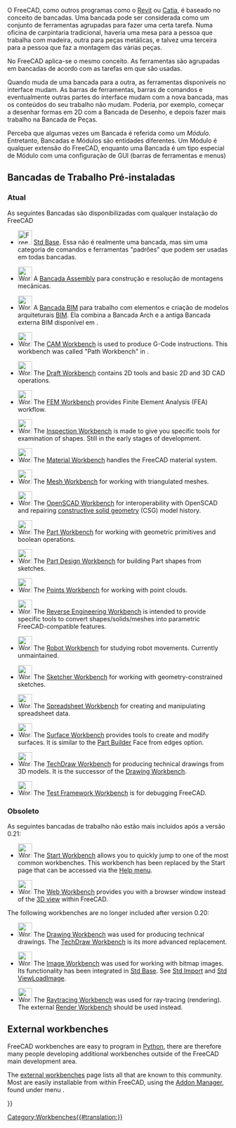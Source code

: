 <languages/>

<div class="mw-translate-fuzzy">
{{Docnav
|[[Property_editor/pt-br|Editor de propriedade]]
|[[Std_Base/pt-br|Base Padrão]]
|IconL=
|IconR=Freecad.svg
}}
</div>

O FreeCAD, como outros programas como o [[wikipedia:Revit|Revit]] ou [[wikipedia:CATIA|Catia]], é baseado no conceito de bancadas. Uma bancada pode ser considerada como um conjunto de ferramentas agrupadas para fazer uma certa tarefa. Numa oficina de carpintaria tradicional, haveria uma mesa para a pessoa que trabalha com madeira, outra para peças metálicas, e talvez uma terceira para a pessoa que faz a montagem das várias peças.

No FreeCAD aplica-se o mesmo conceito. As ferramentas são agrupadas em bancadas de acordo com as tarefas em que são usadas.

Quando muda de uma bancada para a outra, as ferramentas disponíveis no interface mudam. As barras de ferramentas, barras de comandos e eventualmente outras partes do interface mudam com a nova bancada, mas os conteúdos do seu trabalho não mudam. Poderia, por exemplo, começar a desenhar formas em 2D com a Bancada de Desenho, e depois fazer mais trabalho na Bancada de Peças.

Perceba que algumas vezes um Bancada é referida como um ''Módulo''. Entretanto, Bancadas e Módulos são entidades diferentes. Um Módulo é qualquer extensão do FreeCAD, enquanto uma Bancada é um tipo especial de Módulo com uma configuração de GUI (barras de ferramentas e menus)

<span id="Built-in_workbenches"></span>
== Bancadas de Trabalho Pré-instaladas ==

<span id="Current"></span>
=== Atual ===

As seguintes Bancadas são disponibilizadas com qualquer instalação do FreeCAD

<!--Please keep this list consistent with Online_Help_Toc, User_hub and Manual:The_FreeCAD_Interface-->
* [[Image:Freecad.svg|32px]] [[Std_Base|Std Base]]. Essa não é realmente uma bancada, mas sim uma categoria de comandos e ferramentas "padrões" que podem ser usadas em todas bancadas.

* [[Image:Workbench_Assembly.svg|32px]] A [[Assembly_Workbench|Bancada Assembly]] para construção e resolução de montagens mecânicas. {{Version|1.0}}

* [[Image:Workbench_BIM.svg|32px]] A [[BIM_Workbench|Bancada BIM]] para trabalho com elementos e criação de modelos arquiteturais [https://en.wikipedia.org/wiki/Building_information_modeling BIM]. Ela combina a Bancada Arch e a antiga Bancada externa BIM disponível em {{VersionMinus|0.21}}.

* [[Image:Workbench_CAM.svg|32px]] The [[CAM_Workbench|CAM Workbench]] is used to produce G-Code instructions. This workbench was called "Path Workbench" in {{VersionMinus|0.21}}.

* [[Image:Workbench_Draft.svg|32px]] The [[Draft_Workbench|Draft Workbench]] contains 2D tools and basic 2D and 3D CAD operations.

* [[Image:Workbench_FEM.svg|32px]] The [[FEM_Workbench|FEM Workbench]] provides Finite Element Analysis (FEA) workflow.

* [[Image:Workbench_Inspection.svg|32px]] The [[Inspection_Workbench|Inspection Workbench]] is made to give you specific tools for examination of shapes. Still in the early stages of development.

* [[Image:Workbench_Material.svg|32px]] The [[Material_Workbench|Material Workbench]] handles the FreeCAD material system. {{Version|1.0}}

* [[Image:Workbench_Mesh.svg|32px]] The [[Mesh_Workbench|Mesh Workbench]] for working with triangulated meshes.

* [[Image:Workbench_OpenSCAD.svg|32px]] The [[OpenSCAD_Workbench|OpenSCAD Workbench]] for interoperability with OpenSCAD and repairing [[Constructive_solid_geometry|constructive solid geometry]] (CSG) model history.

* [[Image:Workbench_Part.svg|32px]] The [[Part_Workbench|Part Workbench]] for working with geometric primitives and boolean operations.

* [[Image:Workbench_PartDesign.svg|32px]] The [[PartDesign_Workbench|Part Design Workbench]] for building Part shapes from sketches.

* [[Image:Workbench_Points.svg|32px]] The [[Points_Workbench|Points Workbench]] for working with point clouds.

* [[Image:Workbench_Reverse_Engineering.svg|32px]] The [[Reverse_Engineering_Workbench|Reverse Engineering Workbench]] is intended to provide specific tools to convert shapes/solids/meshes into parametric FreeCAD-compatible features.

* [[Image:Workbench_Robot.svg|32px]] The [[Robot_Workbench|Robot Workbench]] for studying robot movements. Currently unmaintained.

* [[Image:Workbench_Sketcher.svg|32px]] The [[Sketcher_Workbench|Sketcher Workbench]] for working with geometry-constrained sketches.

* [[Image:Workbench_Spreadsheet.svg|32px]] The [[Spreadsheet_Workbench|Spreadsheet Workbench]] for creating and manipulating spreadsheet data.

* [[Image:Workbench_Surface.svg|32px]] The [[Surface_Workbench|Surface Workbench]] provides tools to create and modify surfaces. It is similar to the [[Part_Builder|Part Builder]] Face from edges option.

* [[Image:Workbench_TechDraw.svg|32px]] The [[TechDraw_Workbench|TechDraw Workbench]] for producing technical drawings from 3D models. It is the successor of the [[Drawing_Workbench|Drawing Workbench]].

* [[Image:Workbench_Test.svg|32px]] The [[Testing|Test Framework Workbench]] is for debugging FreeCAD.

<span id="Obsolete"></span>
=== Obsoleto ===

As seguintes bancadas de trabalho não estão mais incluídos após a versão 0.21:

* [[Image:Workbench_Start.svg|32px]] The [[Start_Workbench|Start Workbench]] allows you to quickly jump to one of the most common workbenches. This workbench has been replaced by the Start page that can be accessed via the [[Std_Help_Menu|Help menu]].

* [[Image:Workbench_Web.svg|32px]] The [[Web_Workbench|Web Workbench]] provides you with a browser window instead of the [[3D_view|3D view]] within FreeCAD.

The following workbenches are no longer included after version 0.20:

* [[Image:Workbench_Drawing.svg|32px]] The [[Drawing_Workbench|Drawing Workbench]] was used for producing technical drawings. The [[TechDraw_Workbench|TechDraw Workbench]] is its more advanced replacement.

* [[Image:Workbench_Image.svg|32px]] The [[Image_Workbench|Image Workbench]] was used for working with bitmap images. Its functionality has been integrated in [[Std_Base|Std Base]]. See [[Std_Import|Std Import]] and [[Std_ViewLoadImage|Std ViewLoadImage]].

* [[Image:Workbench_Raytracing.svg|32px]] The [[Raytracing_Workbench|Raytracing Workbench]] was used for ray-tracing (rendering). The external [https://github.com/FreeCAD/FreeCAD-render Render Workbench] should be used instead.

== External workbenches ==

FreeCAD workbenches are easy to program in [[Python|Python]], there are therefore many people developing additional workbenches outside of the FreeCAD main development area.

The [[External_workbenches|external workbenches]] page lists all that are known to this community. Most are easily installable from within FreeCAD, using the [[Std_AddonMgr|Addon Manager]], found under menu {{MenuCommand|Tools → [[Image:Std_AddonMgr.svg|24px]] Addon manager}}. 


<div class="mw-translate-fuzzy">
{{Docnav
|[[Property_editor/pt-br|Editor de propriedade]]
|[[Std_Base/pt-br|Base Padrão]]
|IconL=
|IconR=Freecad.svg
}}
</div>

{{Userdocnavi{{#translation:}}}}
[[Category:Workbenches{{#translation:}}]]